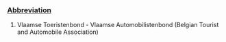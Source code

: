 ===[[Abbreviation]]===

#Vlaamse Toeristenbond - Vlaamse Automobilistenbond (Belgian Tourist and Automobile Association)